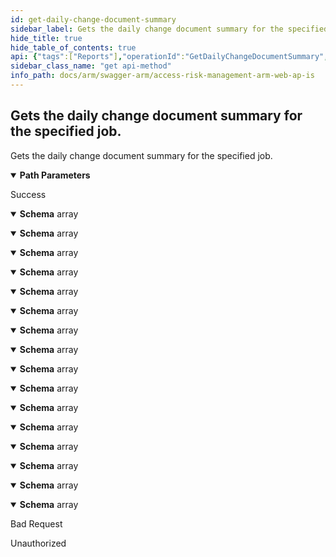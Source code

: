 ```yaml
---
id: get-daily-change-document-summary
sidebar_label: Gets the daily change document summary for the specified job.
hide_title: true
hide_table_of_contents: true
api: {"tags":["Reports"],"operationId":"GetDailyChangeDocumentSummary","parameters":[{"name":"jobId","in":"path","required":true,"schema":{"type":"integer","format":"int32"}}],"responses":{"200":{"description":"Success","content":{"application/json;odata.metadata=minimal;odata.streaming=true":{"schema":{"uniqueItems":false,"type":"array","items":{"description":"Represents the details of daily change document utilization.","type":"object","properties":{"utilizationDate":{"format":"date-time","description":"Represents the utilization date.","type":"string"},"utilizationCount":{"format":"int32","description":"Represents the utilization count.","type":"integer"},"erpSystemId":{"format":"int32","description":"Represents the id of the ERP system.","type":"integer"},"jobId":{"format":"int32","description":"Represents the id of the job.","type":"integer"}}}}},"application/json;odata.metadata=minimal;odata.streaming=false":{"schema":{"uniqueItems":false,"type":"array","items":{"description":"Represents the details of daily change document utilization.","type":"object","properties":{"utilizationDate":{"format":"date-time","description":"Represents the utilization date.","type":"string"},"utilizationCount":{"format":"int32","description":"Represents the utilization count.","type":"integer"},"erpSystemId":{"format":"int32","description":"Represents the id of the ERP system.","type":"integer"},"jobId":{"format":"int32","description":"Represents the id of the job.","type":"integer"}}}}},"application/json;odata.metadata=minimal":{"schema":{"uniqueItems":false,"type":"array","items":{"description":"Represents the details of daily change document utilization.","type":"object","properties":{"utilizationDate":{"format":"date-time","description":"Represents the utilization date.","type":"string"},"utilizationCount":{"format":"int32","description":"Represents the utilization count.","type":"integer"},"erpSystemId":{"format":"int32","description":"Represents the id of the ERP system.","type":"integer"},"jobId":{"format":"int32","description":"Represents the id of the job.","type":"integer"}}}}},"application/json;odata.metadata=full;odata.streaming=true":{"schema":{"uniqueItems":false,"type":"array","items":{"description":"Represents the details of daily change document utilization.","type":"object","properties":{"utilizationDate":{"format":"date-time","description":"Represents the utilization date.","type":"string"},"utilizationCount":{"format":"int32","description":"Represents the utilization count.","type":"integer"},"erpSystemId":{"format":"int32","description":"Represents the id of the ERP system.","type":"integer"},"jobId":{"format":"int32","description":"Represents the id of the job.","type":"integer"}}}}},"application/json;odata.metadata=full;odata.streaming=false":{"schema":{"uniqueItems":false,"type":"array","items":{"description":"Represents the details of daily change document utilization.","type":"object","properties":{"utilizationDate":{"format":"date-time","description":"Represents the utilization date.","type":"string"},"utilizationCount":{"format":"int32","description":"Represents the utilization count.","type":"integer"},"erpSystemId":{"format":"int32","description":"Represents the id of the ERP system.","type":"integer"},"jobId":{"format":"int32","description":"Represents the id of the job.","type":"integer"}}}}},"application/json;odata.metadata=full":{"schema":{"uniqueItems":false,"type":"array","items":{"description":"Represents the details of daily change document utilization.","type":"object","properties":{"utilizationDate":{"format":"date-time","description":"Represents the utilization date.","type":"string"},"utilizationCount":{"format":"int32","description":"Represents the utilization count.","type":"integer"},"erpSystemId":{"format":"int32","description":"Represents the id of the ERP system.","type":"integer"},"jobId":{"format":"int32","description":"Represents the id of the job.","type":"integer"}}}}},"application/json;odata.metadata=none;odata.streaming=true":{"schema":{"uniqueItems":false,"type":"array","items":{"description":"Represents the details of daily change document utilization.","type":"object","properties":{"utilizationDate":{"format":"date-time","description":"Represents the utilization date.","type":"string"},"utilizationCount":{"format":"int32","description":"Represents the utilization count.","type":"integer"},"erpSystemId":{"format":"int32","description":"Represents the id of the ERP system.","type":"integer"},"jobId":{"format":"int32","description":"Represents the id of the job.","type":"integer"}}}}},"application/json;odata.metadata=none;odata.streaming=false":{"schema":{"uniqueItems":false,"type":"array","items":{"description":"Represents the details of daily change document utilization.","type":"object","properties":{"utilizationDate":{"format":"date-time","description":"Represents the utilization date.","type":"string"},"utilizationCount":{"format":"int32","description":"Represents the utilization count.","type":"integer"},"erpSystemId":{"format":"int32","description":"Represents the id of the ERP system.","type":"integer"},"jobId":{"format":"int32","description":"Represents the id of the job.","type":"integer"}}}}},"application/json;odata.metadata=none":{"schema":{"uniqueItems":false,"type":"array","items":{"description":"Represents the details of daily change document utilization.","type":"object","properties":{"utilizationDate":{"format":"date-time","description":"Represents the utilization date.","type":"string"},"utilizationCount":{"format":"int32","description":"Represents the utilization count.","type":"integer"},"erpSystemId":{"format":"int32","description":"Represents the id of the ERP system.","type":"integer"},"jobId":{"format":"int32","description":"Represents the id of the job.","type":"integer"}}}}},"application/json;odata.streaming=true":{"schema":{"uniqueItems":false,"type":"array","items":{"description":"Represents the details of daily change document utilization.","type":"object","properties":{"utilizationDate":{"format":"date-time","description":"Represents the utilization date.","type":"string"},"utilizationCount":{"format":"int32","description":"Represents the utilization count.","type":"integer"},"erpSystemId":{"format":"int32","description":"Represents the id of the ERP system.","type":"integer"},"jobId":{"format":"int32","description":"Represents the id of the job.","type":"integer"}}}}},"application/json;odata.streaming=false":{"schema":{"uniqueItems":false,"type":"array","items":{"description":"Represents the details of daily change document utilization.","type":"object","properties":{"utilizationDate":{"format":"date-time","description":"Represents the utilization date.","type":"string"},"utilizationCount":{"format":"int32","description":"Represents the utilization count.","type":"integer"},"erpSystemId":{"format":"int32","description":"Represents the id of the ERP system.","type":"integer"},"jobId":{"format":"int32","description":"Represents the id of the job.","type":"integer"}}}}},"application/json":{"schema":{"uniqueItems":false,"type":"array","items":{"description":"Represents the details of daily change document utilization.","type":"object","properties":{"utilizationDate":{"format":"date-time","description":"Represents the utilization date.","type":"string"},"utilizationCount":{"format":"int32","description":"Represents the utilization count.","type":"integer"},"erpSystemId":{"format":"int32","description":"Represents the id of the ERP system.","type":"integer"},"jobId":{"format":"int32","description":"Represents the id of the job.","type":"integer"}}}}},"application/xml":{"schema":{"uniqueItems":false,"type":"array","items":{"description":"Represents the details of daily change document utilization.","type":"object","properties":{"utilizationDate":{"format":"date-time","description":"Represents the utilization date.","type":"string"},"utilizationCount":{"format":"int32","description":"Represents the utilization count.","type":"integer"},"erpSystemId":{"format":"int32","description":"Represents the id of the ERP system.","type":"integer"},"jobId":{"format":"int32","description":"Represents the id of the job.","type":"integer"}}}}},"application/prs.odatatestxx-odata":{"schema":{"uniqueItems":false,"type":"array","items":{"description":"Represents the details of daily change document utilization.","type":"object","properties":{"utilizationDate":{"format":"date-time","description":"Represents the utilization date.","type":"string"},"utilizationCount":{"format":"int32","description":"Represents the utilization count.","type":"integer"},"erpSystemId":{"format":"int32","description":"Represents the id of the ERP system.","type":"integer"},"jobId":{"format":"int32","description":"Represents the id of the job.","type":"integer"}}}}},"text/plain":{"schema":{"uniqueItems":false,"type":"array","items":{"description":"Represents the details of daily change document utilization.","type":"object","properties":{"utilizationDate":{"format":"date-time","description":"Represents the utilization date.","type":"string"},"utilizationCount":{"format":"int32","description":"Represents the utilization count.","type":"integer"},"erpSystemId":{"format":"int32","description":"Represents the id of the ERP system.","type":"integer"},"jobId":{"format":"int32","description":"Represents the id of the job.","type":"integer"}}}}},"text/json":{"schema":{"uniqueItems":false,"type":"array","items":{"description":"Represents the details of daily change document utilization.","type":"object","properties":{"utilizationDate":{"format":"date-time","description":"Represents the utilization date.","type":"string"},"utilizationCount":{"format":"int32","description":"Represents the utilization count.","type":"integer"},"erpSystemId":{"format":"int32","description":"Represents the id of the ERP system.","type":"integer"},"jobId":{"format":"int32","description":"Represents the id of the job.","type":"integer"}}}}}}},"400":{"description":"Bad Request"},"401":{"description":"Unauthorized"}},"description":"Gets the daily change document summary for the specified job.","method":"get","path":"/api/reports/dailychangedocumentsummary/{jobId}","info":{"version":"v1","title":"Access Risk Management ARM Web APIs"},"postman":{"name":"Gets the daily change document summary for the specified job.","description":{"type":"text/plain"},"url":{"path":["api","reports","dailychangedocumentsummary",":jobId"],"host":["{{baseUrl}}"],"query":[],"variable":[{"disabled":false,"description":{"content":"(Required) ","type":"text/plain"},"type":"any","value":"","key":"jobId"}]},"header":[{"key":"Accept","value":"application/json;odata.metadata=minimal;odata.streaming=true"}],"method":"GET"}}
sidebar_class_name: "get api-method"
info_path: docs/arm/swagger-arm/access-risk-management-arm-web-ap-is
---
```



## Gets the daily change document summary for the specified job.



Gets the daily change document summary for the specified job.

<details style={{"marginBottom":"1rem"}} data-collapsed={false} open={true}><summary style={{}}><strong>Path Parameters</strong></summary><div><ul><ParamsItem className={"paramsItem"} param={{"name":"jobId","in":"path","required":true,"schema":{"type":"integer","format":"int32"}}}></ParamsItem></ul></div></details><div><ApiTabs><TabItem label={"200"} value={"200"}><div>

Success

</div><div><MimeTabs groupId={"mime-type"}><TabItem label={"application/json;odata.metadata=minimal;odata.streaming=true"} value={"application/json;odata.metadata=minimal;odata.streaming=true"}><SchemaTabs groupId={"schema-tabs"}><TabItem label={"Schema"} value={"Schema"}><details style={{}} data-collapsed={false} open={true}><summary style={{"textAlign":"left"}}><strong>Schema</strong><span style={{"opacity":"0.6"}}> array</span></summary><div style={{"textAlign":"left","marginLeft":"1rem"}}></div><ul style={{"marginLeft":"1rem"}}><SchemaItem collapsible={false} name={"utilizationDate"} required={false} schemaDescription={"Represents the utilization date."} schemaName={"date-time"} qualifierMessage={undefined} defaultValue={undefined}></SchemaItem><SchemaItem collapsible={false} name={"utilizationCount"} required={false} schemaDescription={"Represents the utilization count."} schemaName={"int32"} qualifierMessage={undefined} defaultValue={undefined}></SchemaItem><SchemaItem collapsible={false} name={"erpSystemId"} required={false} schemaDescription={"Represents the id of the ERP system."} schemaName={"int32"} qualifierMessage={undefined} defaultValue={undefined}></SchemaItem><SchemaItem collapsible={false} name={"jobId"} required={false} schemaDescription={"Represents the id of the job."} schemaName={"int32"} qualifierMessage={undefined} defaultValue={undefined}></SchemaItem></ul></details></TabItem></SchemaTabs></TabItem><TabItem label={"application/json;odata.metadata=minimal;odata.streaming=false"} value={"application/json;odata.metadata=minimal;odata.streaming=false"}><SchemaTabs groupId={"schema-tabs"}><TabItem label={"Schema"} value={"Schema"}><details style={{}} data-collapsed={false} open={true}><summary style={{"textAlign":"left"}}><strong>Schema</strong><span style={{"opacity":"0.6"}}> array</span></summary><div style={{"textAlign":"left","marginLeft":"1rem"}}></div><ul style={{"marginLeft":"1rem"}}><SchemaItem collapsible={false} name={"utilizationDate"} required={false} schemaDescription={"Represents the utilization date."} schemaName={"date-time"} qualifierMessage={undefined} defaultValue={undefined}></SchemaItem><SchemaItem collapsible={false} name={"utilizationCount"} required={false} schemaDescription={"Represents the utilization count."} schemaName={"int32"} qualifierMessage={undefined} defaultValue={undefined}></SchemaItem><SchemaItem collapsible={false} name={"erpSystemId"} required={false} schemaDescription={"Represents the id of the ERP system."} schemaName={"int32"} qualifierMessage={undefined} defaultValue={undefined}></SchemaItem><SchemaItem collapsible={false} name={"jobId"} required={false} schemaDescription={"Represents the id of the job."} schemaName={"int32"} qualifierMessage={undefined} defaultValue={undefined}></SchemaItem></ul></details></TabItem></SchemaTabs></TabItem><TabItem label={"application/json;odata.metadata=minimal"} value={"application/json;odata.metadata=minimal"}><SchemaTabs groupId={"schema-tabs"}><TabItem label={"Schema"} value={"Schema"}><details style={{}} data-collapsed={false} open={true}><summary style={{"textAlign":"left"}}><strong>Schema</strong><span style={{"opacity":"0.6"}}> array</span></summary><div style={{"textAlign":"left","marginLeft":"1rem"}}></div><ul style={{"marginLeft":"1rem"}}><SchemaItem collapsible={false} name={"utilizationDate"} required={false} schemaDescription={"Represents the utilization date."} schemaName={"date-time"} qualifierMessage={undefined} defaultValue={undefined}></SchemaItem><SchemaItem collapsible={false} name={"utilizationCount"} required={false} schemaDescription={"Represents the utilization count."} schemaName={"int32"} qualifierMessage={undefined} defaultValue={undefined}></SchemaItem><SchemaItem collapsible={false} name={"erpSystemId"} required={false} schemaDescription={"Represents the id of the ERP system."} schemaName={"int32"} qualifierMessage={undefined} defaultValue={undefined}></SchemaItem><SchemaItem collapsible={false} name={"jobId"} required={false} schemaDescription={"Represents the id of the job."} schemaName={"int32"} qualifierMessage={undefined} defaultValue={undefined}></SchemaItem></ul></details></TabItem></SchemaTabs></TabItem><TabItem label={"application/json;odata.metadata=full;odata.streaming=true"} value={"application/json;odata.metadata=full;odata.streaming=true"}><SchemaTabs groupId={"schema-tabs"}><TabItem label={"Schema"} value={"Schema"}><details style={{}} data-collapsed={false} open={true}><summary style={{"textAlign":"left"}}><strong>Schema</strong><span style={{"opacity":"0.6"}}> array</span></summary><div style={{"textAlign":"left","marginLeft":"1rem"}}></div><ul style={{"marginLeft":"1rem"}}><SchemaItem collapsible={false} name={"utilizationDate"} required={false} schemaDescription={"Represents the utilization date."} schemaName={"date-time"} qualifierMessage={undefined} defaultValue={undefined}></SchemaItem><SchemaItem collapsible={false} name={"utilizationCount"} required={false} schemaDescription={"Represents the utilization count."} schemaName={"int32"} qualifierMessage={undefined} defaultValue={undefined}></SchemaItem><SchemaItem collapsible={false} name={"erpSystemId"} required={false} schemaDescription={"Represents the id of the ERP system."} schemaName={"int32"} qualifierMessage={undefined} defaultValue={undefined}></SchemaItem><SchemaItem collapsible={false} name={"jobId"} required={false} schemaDescription={"Represents the id of the job."} schemaName={"int32"} qualifierMessage={undefined} defaultValue={undefined}></SchemaItem></ul></details></TabItem></SchemaTabs></TabItem><TabItem label={"application/json;odata.metadata=full;odata.streaming=false"} value={"application/json;odata.metadata=full;odata.streaming=false"}><SchemaTabs groupId={"schema-tabs"}><TabItem label={"Schema"} value={"Schema"}><details style={{}} data-collapsed={false} open={true}><summary style={{"textAlign":"left"}}><strong>Schema</strong><span style={{"opacity":"0.6"}}> array</span></summary><div style={{"textAlign":"left","marginLeft":"1rem"}}></div><ul style={{"marginLeft":"1rem"}}><SchemaItem collapsible={false} name={"utilizationDate"} required={false} schemaDescription={"Represents the utilization date."} schemaName={"date-time"} qualifierMessage={undefined} defaultValue={undefined}></SchemaItem><SchemaItem collapsible={false} name={"utilizationCount"} required={false} schemaDescription={"Represents the utilization count."} schemaName={"int32"} qualifierMessage={undefined} defaultValue={undefined}></SchemaItem><SchemaItem collapsible={false} name={"erpSystemId"} required={false} schemaDescription={"Represents the id of the ERP system."} schemaName={"int32"} qualifierMessage={undefined} defaultValue={undefined}></SchemaItem><SchemaItem collapsible={false} name={"jobId"} required={false} schemaDescription={"Represents the id of the job."} schemaName={"int32"} qualifierMessage={undefined} defaultValue={undefined}></SchemaItem></ul></details></TabItem></SchemaTabs></TabItem><TabItem label={"application/json;odata.metadata=full"} value={"application/json;odata.metadata=full"}><SchemaTabs groupId={"schema-tabs"}><TabItem label={"Schema"} value={"Schema"}><details style={{}} data-collapsed={false} open={true}><summary style={{"textAlign":"left"}}><strong>Schema</strong><span style={{"opacity":"0.6"}}> array</span></summary><div style={{"textAlign":"left","marginLeft":"1rem"}}></div><ul style={{"marginLeft":"1rem"}}><SchemaItem collapsible={false} name={"utilizationDate"} required={false} schemaDescription={"Represents the utilization date."} schemaName={"date-time"} qualifierMessage={undefined} defaultValue={undefined}></SchemaItem><SchemaItem collapsible={false} name={"utilizationCount"} required={false} schemaDescription={"Represents the utilization count."} schemaName={"int32"} qualifierMessage={undefined} defaultValue={undefined}></SchemaItem><SchemaItem collapsible={false} name={"erpSystemId"} required={false} schemaDescription={"Represents the id of the ERP system."} schemaName={"int32"} qualifierMessage={undefined} defaultValue={undefined}></SchemaItem><SchemaItem collapsible={false} name={"jobId"} required={false} schemaDescription={"Represents the id of the job."} schemaName={"int32"} qualifierMessage={undefined} defaultValue={undefined}></SchemaItem></ul></details></TabItem></SchemaTabs></TabItem><TabItem label={"application/json;odata.metadata=none;odata.streaming=true"} value={"application/json;odata.metadata=none;odata.streaming=true"}><SchemaTabs groupId={"schema-tabs"}><TabItem label={"Schema"} value={"Schema"}><details style={{}} data-collapsed={false} open={true}><summary style={{"textAlign":"left"}}><strong>Schema</strong><span style={{"opacity":"0.6"}}> array</span></summary><div style={{"textAlign":"left","marginLeft":"1rem"}}></div><ul style={{"marginLeft":"1rem"}}><SchemaItem collapsible={false} name={"utilizationDate"} required={false} schemaDescription={"Represents the utilization date."} schemaName={"date-time"} qualifierMessage={undefined} defaultValue={undefined}></SchemaItem><SchemaItem collapsible={false} name={"utilizationCount"} required={false} schemaDescription={"Represents the utilization count."} schemaName={"int32"} qualifierMessage={undefined} defaultValue={undefined}></SchemaItem><SchemaItem collapsible={false} name={"erpSystemId"} required={false} schemaDescription={"Represents the id of the ERP system."} schemaName={"int32"} qualifierMessage={undefined} defaultValue={undefined}></SchemaItem><SchemaItem collapsible={false} name={"jobId"} required={false} schemaDescription={"Represents the id of the job."} schemaName={"int32"} qualifierMessage={undefined} defaultValue={undefined}></SchemaItem></ul></details></TabItem></SchemaTabs></TabItem><TabItem label={"application/json;odata.metadata=none;odata.streaming=false"} value={"application/json;odata.metadata=none;odata.streaming=false"}><SchemaTabs groupId={"schema-tabs"}><TabItem label={"Schema"} value={"Schema"}><details style={{}} data-collapsed={false} open={true}><summary style={{"textAlign":"left"}}><strong>Schema</strong><span style={{"opacity":"0.6"}}> array</span></summary><div style={{"textAlign":"left","marginLeft":"1rem"}}></div><ul style={{"marginLeft":"1rem"}}><SchemaItem collapsible={false} name={"utilizationDate"} required={false} schemaDescription={"Represents the utilization date."} schemaName={"date-time"} qualifierMessage={undefined} defaultValue={undefined}></SchemaItem><SchemaItem collapsible={false} name={"utilizationCount"} required={false} schemaDescription={"Represents the utilization count."} schemaName={"int32"} qualifierMessage={undefined} defaultValue={undefined}></SchemaItem><SchemaItem collapsible={false} name={"erpSystemId"} required={false} schemaDescription={"Represents the id of the ERP system."} schemaName={"int32"} qualifierMessage={undefined} defaultValue={undefined}></SchemaItem><SchemaItem collapsible={false} name={"jobId"} required={false} schemaDescription={"Represents the id of the job."} schemaName={"int32"} qualifierMessage={undefined} defaultValue={undefined}></SchemaItem></ul></details></TabItem></SchemaTabs></TabItem><TabItem label={"application/json;odata.metadata=none"} value={"application/json;odata.metadata=none"}><SchemaTabs groupId={"schema-tabs"}><TabItem label={"Schema"} value={"Schema"}><details style={{}} data-collapsed={false} open={true}><summary style={{"textAlign":"left"}}><strong>Schema</strong><span style={{"opacity":"0.6"}}> array</span></summary><div style={{"textAlign":"left","marginLeft":"1rem"}}></div><ul style={{"marginLeft":"1rem"}}><SchemaItem collapsible={false} name={"utilizationDate"} required={false} schemaDescription={"Represents the utilization date."} schemaName={"date-time"} qualifierMessage={undefined} defaultValue={undefined}></SchemaItem><SchemaItem collapsible={false} name={"utilizationCount"} required={false} schemaDescription={"Represents the utilization count."} schemaName={"int32"} qualifierMessage={undefined} defaultValue={undefined}></SchemaItem><SchemaItem collapsible={false} name={"erpSystemId"} required={false} schemaDescription={"Represents the id of the ERP system."} schemaName={"int32"} qualifierMessage={undefined} defaultValue={undefined}></SchemaItem><SchemaItem collapsible={false} name={"jobId"} required={false} schemaDescription={"Represents the id of the job."} schemaName={"int32"} qualifierMessage={undefined} defaultValue={undefined}></SchemaItem></ul></details></TabItem></SchemaTabs></TabItem><TabItem label={"application/json;odata.streaming=true"} value={"application/json;odata.streaming=true"}><SchemaTabs groupId={"schema-tabs"}><TabItem label={"Schema"} value={"Schema"}><details style={{}} data-collapsed={false} open={true}><summary style={{"textAlign":"left"}}><strong>Schema</strong><span style={{"opacity":"0.6"}}> array</span></summary><div style={{"textAlign":"left","marginLeft":"1rem"}}></div><ul style={{"marginLeft":"1rem"}}><SchemaItem collapsible={false} name={"utilizationDate"} required={false} schemaDescription={"Represents the utilization date."} schemaName={"date-time"} qualifierMessage={undefined} defaultValue={undefined}></SchemaItem><SchemaItem collapsible={false} name={"utilizationCount"} required={false} schemaDescription={"Represents the utilization count."} schemaName={"int32"} qualifierMessage={undefined} defaultValue={undefined}></SchemaItem><SchemaItem collapsible={false} name={"erpSystemId"} required={false} schemaDescription={"Represents the id of the ERP system."} schemaName={"int32"} qualifierMessage={undefined} defaultValue={undefined}></SchemaItem><SchemaItem collapsible={false} name={"jobId"} required={false} schemaDescription={"Represents the id of the job."} schemaName={"int32"} qualifierMessage={undefined} defaultValue={undefined}></SchemaItem></ul></details></TabItem></SchemaTabs></TabItem><TabItem label={"application/json;odata.streaming=false"} value={"application/json;odata.streaming=false"}><SchemaTabs groupId={"schema-tabs"}><TabItem label={"Schema"} value={"Schema"}><details style={{}} data-collapsed={false} open={true}><summary style={{"textAlign":"left"}}><strong>Schema</strong><span style={{"opacity":"0.6"}}> array</span></summary><div style={{"textAlign":"left","marginLeft":"1rem"}}></div><ul style={{"marginLeft":"1rem"}}><SchemaItem collapsible={false} name={"utilizationDate"} required={false} schemaDescription={"Represents the utilization date."} schemaName={"date-time"} qualifierMessage={undefined} defaultValue={undefined}></SchemaItem><SchemaItem collapsible={false} name={"utilizationCount"} required={false} schemaDescription={"Represents the utilization count."} schemaName={"int32"} qualifierMessage={undefined} defaultValue={undefined}></SchemaItem><SchemaItem collapsible={false} name={"erpSystemId"} required={false} schemaDescription={"Represents the id of the ERP system."} schemaName={"int32"} qualifierMessage={undefined} defaultValue={undefined}></SchemaItem><SchemaItem collapsible={false} name={"jobId"} required={false} schemaDescription={"Represents the id of the job."} schemaName={"int32"} qualifierMessage={undefined} defaultValue={undefined}></SchemaItem></ul></details></TabItem></SchemaTabs></TabItem><TabItem label={"application/json"} value={"application/json"}><SchemaTabs groupId={"schema-tabs"}><TabItem label={"Schema"} value={"Schema"}><details style={{}} data-collapsed={false} open={true}><summary style={{"textAlign":"left"}}><strong>Schema</strong><span style={{"opacity":"0.6"}}> array</span></summary><div style={{"textAlign":"left","marginLeft":"1rem"}}></div><ul style={{"marginLeft":"1rem"}}><SchemaItem collapsible={false} name={"utilizationDate"} required={false} schemaDescription={"Represents the utilization date."} schemaName={"date-time"} qualifierMessage={undefined} defaultValue={undefined}></SchemaItem><SchemaItem collapsible={false} name={"utilizationCount"} required={false} schemaDescription={"Represents the utilization count."} schemaName={"int32"} qualifierMessage={undefined} defaultValue={undefined}></SchemaItem><SchemaItem collapsible={false} name={"erpSystemId"} required={false} schemaDescription={"Represents the id of the ERP system."} schemaName={"int32"} qualifierMessage={undefined} defaultValue={undefined}></SchemaItem><SchemaItem collapsible={false} name={"jobId"} required={false} schemaDescription={"Represents the id of the job."} schemaName={"int32"} qualifierMessage={undefined} defaultValue={undefined}></SchemaItem></ul></details></TabItem></SchemaTabs></TabItem><TabItem label={"application/xml"} value={"application/xml"}><SchemaTabs groupId={"schema-tabs"}><TabItem label={"Schema"} value={"Schema"}><details style={{}} data-collapsed={false} open={true}><summary style={{"textAlign":"left"}}><strong>Schema</strong><span style={{"opacity":"0.6"}}> array</span></summary><div style={{"textAlign":"left","marginLeft":"1rem"}}></div><ul style={{"marginLeft":"1rem"}}><SchemaItem collapsible={false} name={"utilizationDate"} required={false} schemaDescription={"Represents the utilization date."} schemaName={"date-time"} qualifierMessage={undefined} defaultValue={undefined}></SchemaItem><SchemaItem collapsible={false} name={"utilizationCount"} required={false} schemaDescription={"Represents the utilization count."} schemaName={"int32"} qualifierMessage={undefined} defaultValue={undefined}></SchemaItem><SchemaItem collapsible={false} name={"erpSystemId"} required={false} schemaDescription={"Represents the id of the ERP system."} schemaName={"int32"} qualifierMessage={undefined} defaultValue={undefined}></SchemaItem><SchemaItem collapsible={false} name={"jobId"} required={false} schemaDescription={"Represents the id of the job."} schemaName={"int32"} qualifierMessage={undefined} defaultValue={undefined}></SchemaItem></ul></details></TabItem></SchemaTabs></TabItem><TabItem label={"application/prs.odatatestxx-odata"} value={"application/prs.odatatestxx-odata"}><SchemaTabs groupId={"schema-tabs"}><TabItem label={"Schema"} value={"Schema"}><details style={{}} data-collapsed={false} open={true}><summary style={{"textAlign":"left"}}><strong>Schema</strong><span style={{"opacity":"0.6"}}> array</span></summary><div style={{"textAlign":"left","marginLeft":"1rem"}}></div><ul style={{"marginLeft":"1rem"}}><SchemaItem collapsible={false} name={"utilizationDate"} required={false} schemaDescription={"Represents the utilization date."} schemaName={"date-time"} qualifierMessage={undefined} defaultValue={undefined}></SchemaItem><SchemaItem collapsible={false} name={"utilizationCount"} required={false} schemaDescription={"Represents the utilization count."} schemaName={"int32"} qualifierMessage={undefined} defaultValue={undefined}></SchemaItem><SchemaItem collapsible={false} name={"erpSystemId"} required={false} schemaDescription={"Represents the id of the ERP system."} schemaName={"int32"} qualifierMessage={undefined} defaultValue={undefined}></SchemaItem><SchemaItem collapsible={false} name={"jobId"} required={false} schemaDescription={"Represents the id of the job."} schemaName={"int32"} qualifierMessage={undefined} defaultValue={undefined}></SchemaItem></ul></details></TabItem></SchemaTabs></TabItem><TabItem label={"text/plain"} value={"text/plain"}><SchemaTabs groupId={"schema-tabs"}><TabItem label={"Schema"} value={"Schema"}><details style={{}} data-collapsed={false} open={true}><summary style={{"textAlign":"left"}}><strong>Schema</strong><span style={{"opacity":"0.6"}}> array</span></summary><div style={{"textAlign":"left","marginLeft":"1rem"}}></div><ul style={{"marginLeft":"1rem"}}><SchemaItem collapsible={false} name={"utilizationDate"} required={false} schemaDescription={"Represents the utilization date."} schemaName={"date-time"} qualifierMessage={undefined} defaultValue={undefined}></SchemaItem><SchemaItem collapsible={false} name={"utilizationCount"} required={false} schemaDescription={"Represents the utilization count."} schemaName={"int32"} qualifierMessage={undefined} defaultValue={undefined}></SchemaItem><SchemaItem collapsible={false} name={"erpSystemId"} required={false} schemaDescription={"Represents the id of the ERP system."} schemaName={"int32"} qualifierMessage={undefined} defaultValue={undefined}></SchemaItem><SchemaItem collapsible={false} name={"jobId"} required={false} schemaDescription={"Represents the id of the job."} schemaName={"int32"} qualifierMessage={undefined} defaultValue={undefined}></SchemaItem></ul></details></TabItem></SchemaTabs></TabItem><TabItem label={"text/json"} value={"text/json"}><SchemaTabs groupId={"schema-tabs"}><TabItem label={"Schema"} value={"Schema"}><details style={{}} data-collapsed={false} open={true}><summary style={{"textAlign":"left"}}><strong>Schema</strong><span style={{"opacity":"0.6"}}> array</span></summary><div style={{"textAlign":"left","marginLeft":"1rem"}}></div><ul style={{"marginLeft":"1rem"}}><SchemaItem collapsible={false} name={"utilizationDate"} required={false} schemaDescription={"Represents the utilization date."} schemaName={"date-time"} qualifierMessage={undefined} defaultValue={undefined}></SchemaItem><SchemaItem collapsible={false} name={"utilizationCount"} required={false} schemaDescription={"Represents the utilization count."} schemaName={"int32"} qualifierMessage={undefined} defaultValue={undefined}></SchemaItem><SchemaItem collapsible={false} name={"erpSystemId"} required={false} schemaDescription={"Represents the id of the ERP system."} schemaName={"int32"} qualifierMessage={undefined} defaultValue={undefined}></SchemaItem><SchemaItem collapsible={false} name={"jobId"} required={false} schemaDescription={"Represents the id of the job."} schemaName={"int32"} qualifierMessage={undefined} defaultValue={undefined}></SchemaItem></ul></details></TabItem></SchemaTabs></TabItem></MimeTabs></div></TabItem><TabItem label={"400"} value={"400"}><div>

Bad Request

</div><div></div></TabItem><TabItem label={"401"} value={"401"}><div>

Unauthorized

</div><div></div></TabItem></ApiTabs></div>
      